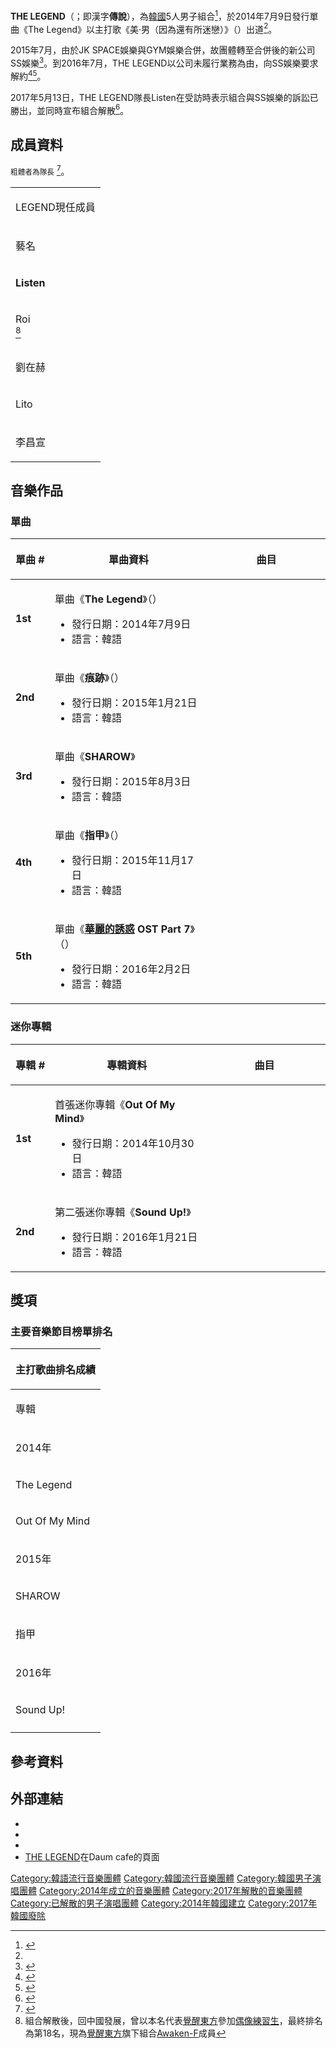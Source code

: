 {{藝人
| 姓名 = THE LEGEND
| 類型 = 組合
| 圖片 = 
| 圖片尺寸 = 
| 圖片簡介 = 
| 外文名 = 전설
| 外文 = ko
| 國籍 =  {{KOR}}
| 音樂類型 = [[K-Pop|K-Pop]]
| 職業 = 歌手、舞者
| 活躍年代 = 2014年－2016年
| 出道地點 = 韓國 
| 出道日期 = 2014年7月9日
| 出道作品 = 《美·男（因為還有所迷戀）》（{{lang|ko|미.남 (미련이 남아서)}}）
| 代表作品 = 
| 唱片公司 = [[LOEN娛樂|LOEN娛樂]]（2014－2016）
| 經紀公司 = JK SPACE娛樂（2014－2015）<br>SS娛樂（2015－2016）
| 網站 = 
| 過往成員 = 李承泰（이승태）<br />[[秦奮|秦奮]]（진분）<br />劉在赫（유재혁）<br />金旼俊（김민준）<br />李昌宣 ( 이창선 )
}}

'''THE LEGEND'''（{{lang-ko|'''전설'''}}；即漢字'''傳說'''），為[[韓國|韓國]]5人男子組合<ref name=a1>{{cite web|script-title=ko:전설, 오늘(9일) 데뷔곡 ‘미련이 남아서’ 발|url=http://heraldk.com/2014/07/08/%EC%A0%84%EC%84%A4-%EC%98%A4%EB%8A%989%EC%9D%BC-%EB%8D%B0%EB%B7%94%EA%B3%A1-%EB%AF%B8%EB%A0%A8%EC%9D%B4-%EB%82%A8%EC%95%84%EC%84%9C-%EB%B0%9C/|website=http://heraldk.com/|date=2014-07-08|accessdate=2016-11-21|archive-date=2016-11-22|archive-url=https://web.archive.org/web/20161122072301/http://heraldk.com/2014/07/08/%EC%A0%84%EC%84%A4-%EC%98%A4%EB%8A%989%EC%9D%BC-%EB%8D%B0%EB%B7%94%EA%B3%A1-%EB%AF%B8%EB%A0%A8%EC%9D%B4-%EB%82%A8%EC%95%84%EC%84%9C-%EB%B0%9C/|dead-url=no}}</ref>，於2014年7月9日發行單曲《The Legend》以主打歌《美·男（因為還有所迷戀）》（{{lang|ko|미.남 (미련이 남아서)}}）出道<ref name=a1/>。

2015年7月，由於JK SPACE娛樂與GYM娛樂合併，故團體轉至合併後的新公司SS娛樂<ref>{{cite web |url=http://kpopn.niusnews.com/=K0v3vng7 |title=殷志源公司與LEGEND合併 |publisher=kpopn |date=2015-07-02 |accessdate=2016-11-21 |archive-url=https://web.archive.org/web/20161010162045/http://kpopn.niusnews.com/=K0v3vng7 |archive-date=2016-10-10 |dead-url=yes }}</ref>。到2016年7月，THE LEGEND以公司未履行業務為由，向SS娛樂要求解約<ref>{{cite web |url=http://kpopn.niusnews.com/=K0a3hg14 |title=LEGEND 向 SS Ent. 提出解約 |publisher=kpopn |date=2016-07-13 |accessdate=2016-11-21 |archive-url=https://web.archive.org/web/20161122000045/http://kpopn.niusnews.com/=K0a3hg14 |archive-date=2016-11-22 |dead-url=yes }}</ref><ref>{{cite web |url=http://www.allkpop.com/article/2016/07/the-legend-file-lawsuits-asking-to-nullify-their-contracts-reveal-they-have-no-electricity-at-their-dorm |script-title=en:The Legend file lawsuits to nullify contracts + reveal they have no electricity at dorm |publisher=allkpop |date=2016-07-12 |accessdate=2016-11-21 |archive-date=2016-11-21 |archive-url=https://web.archive.org/web/20161121233902/http://www.allkpop.com/article/2016/07/the-legend-file-lawsuits-asking-to-nullify-their-contracts-reveal-they-have-no-electricity-at-their-dorm |dead-url=no }}</ref>。

2017年5月13日，THE LEGEND隊長Listen在受訪時表示組合與SS娛樂的訴訟已勝出，並同時宣布組合解散<ref>{{Cite web |url=https://twitter.com/5_Herose_5/status/862766033001746437 |title=［Admin P.🌹］ Recap/Trans of #Jaehyuk's interview about the lawsuit & the disbandment. |accessdate=2017-05-13 |archive-date=2019-02-18 |archive-url=https://web.archive.org/web/20190218021008/https://twitter.com/5_Herose_5/status/862766033001746437 |dead-url=no }}</ref>。

== 成員資料 ==
<small>粗體者為隊長</small> <ref name=int>{{cite web |url=http://kpopn.niusnews.com/=K03w4g45 |title=LEGEND |publisher=kpopn |date=2014-07-20 |accessdate=2016-11-21 |archive-date=2016-11-21 |archive-url=https://web.archive.org/web/20161121234506/http://kpopn.niusnews.com/=K03w4g45 |dead-url=yes }}</ref>。
{| class="wikitable" style="text-align:center"
|-style="background:#888888; color:white; font-weight:bold"
| colspan="5"|LEGEND現任成員
|-style="background:#bbbbbb; color:white; font-weight:bold" 
| 藝名
| 本名<ref>{{Cite web |url=http://tenasia.hankyung.com/archives/286990 |title=My Name, 전설 (1) |accessdate=2018-08-28 |archive-date=2018-08-28 |archive-url=https://web.archive.org/web/20180828203220/http://tenasia.hankyung.com/archives/286990 |dead-url=no }}</ref>
| 出生日期
| 隊內擔當
| 國籍
|-
| '''Listen'''<br />{{lang|ko|리슨}}
| 李承太<br />{{kor|k=이승태|rm=Lee Seung Tae|link=no}}
| {{Birth date and age|1989|10|9}}
| 隊長、主唱
| {{KOR}}
|-
| Roi<br />{{lang|ko|로이}}<ref>組合解散後，回中國發展，曾以本名代表[[覺醒東方|覺醒東方]]參加[[偶像練習生|偶像練習生]]，最終排名為第18名，現為[[覺醒東方|覺醒東方]]旗下組合[[Awaken-F|Awaken-F]]成員</ref>
| [[秦奮|秦奮]]<br />{{kor|k=진분|rm=Qin Fen|link=no}}
| {{Birth date and age|1991|8|31}}
| 副唱
| {{CHN}}
|-
| 劉在赫<br />{{lang|ko|유재혁}}
| 劉在赫<ref>在Tenasia訪問中未有提供漢字正名，其後亦未曾正名</ref><br />{{kor|k=유재혁|rm=Ryu Jae Hyuk|link=no}}
| {{Birth date and age|1991|9|19}}
| 領唱、領Rapper
|rowspan=3| {{KOR}}
|-
| Lito<br />{{lang|ko|리토}}
| 金旼準<br />{{kor|k=김민준|rm=Kim Min Jun|link=no}}
| {{Birth date and age|1994|7|3}}
| 主Rapper、副唱
|-
| 李昌宣<br />{{lang|ko|이창선}}
| 李昌宣<br />{{kor|k=이창선|rm=Lee Chang Sun|link=no}}
| {{Birth date and age|1994|7|5}}
| 領唱、忙內
|}

== 音樂作品 ==
=== 單曲 ===
{| class="wikitable" style="text-align:center"
!width="60px"| 單曲 #
!width="350px"| 單曲資料
!width="300px"| 曲目
|- bgcolor="#F0F8FF"
| '''1st'''
|align="left"| 單曲《'''The Legend'''》（{{lang|ko|어장관리}}）
* 發行日期：2014年7月9日
* 語言：韓語
|align="left" style="font-size: 85%;"|
{{hidden|曲目|
# '''美·男（因為還有所迷戀）（{{lang|ko|미.남 (미련이 남아서)}}）'''
# 美·男（因為還有所迷戀）（Inst.）
}}
|-
| '''2nd'''
|align="left"| 單曲《'''痕跡'''》（{{lang|ko|흔적}}）
* 發行日期：2015年1月21日
* 語言：韓語
|align="left" style="font-size: 85%;"|
{{hidden|曲目|
# '''痕跡（{{lang|ko|흔적}}）'''
# 痕跡（Inst.）
}}
|- bgcolor="#F0F8FF"
| '''3rd'''
|align="left"| 單曲《'''SHAROW'''》
* 發行日期：2015年8月3日
* 語言：韓語
|align="left" style="font-size: 85%;"|
{{hidden|曲目|
# '''SHAROW'''
# SHAROW（Inst.）
}}
|-
| '''4th'''
|align="left"| 單曲《'''指甲'''》（{{lang|ko|손톱}}）
* 發行日期：2015年11月17日
* 語言：韓語
|align="left" style="font-size: 85%;"|
{{hidden|曲目|
# '''指甲（{{lang|ko|손톱}}）'''
# 指甲（Inst.）
}}
|- bgcolor="#F0F8FF"
| '''5th'''
|align="left"| 單曲《'''[[華麗的誘惑|華麗的誘惑]] OST Part 7'''》（{{lang|ko|화려한 유혹 OST Part 7}}）
* 發行日期：2016年2月2日
* 語言：韓語
|align="left" style="font-size: 85%;"|
{{hidden|曲目|
# '''感謝的人（{{lang|ko|고마운 사람}}）'''
# 感謝的人（Inst.）
}}
|}

=== 迷你專輯 ===
{| class="wikitable" style="text-align:center"
!width="60px"| 專輯 #
!width="350px"| 專輯資料
!width="300px"| 曲目
|- bgcolor="#F0F8FF"
| '''1st'''
|align="left"| 首張迷你專輯《'''Out Of My Mind'''》
* 發行日期：2014年10月30日
* 語言：韓語
|align="left" style="font-size: 85%;"|
{{hidden|曲目|
# '''Lost'''
# 如果跟我一樣（{{lang|ko|나와 같다면}}）
# I Wanna Know
# Lost（inst.）}}
|-
| '''2nd'''
|align="left"| 第二張迷你專輯《'''Sound Up!'''》
* 發行日期：2016年1月21日
* 語言：韓語
|align="left" style="font-size: 85%;"|
{{hidden|曲目|
# '''著迷（{{lang|ko|반했다}}）'''
# I Want You Back
# 如此（New Ver.）（{{lang|ko|이렇게 (New Ver.)}}）
# 指甲（Original Ver.）（{{lang|ko|손톱 (Original Ver.)}}）
# You & I
# 著迷（inst.）}}
|}

== 獎項 ==
=== 主要音樂節目榜單排名 ===
{|class="wikitable" style="text-align:center"
!colspan="9" |主打歌曲排名成績
|-
!專輯
!歌曲
![[Mnet媒體|Mnet]]<br><small>《[[M!_Countdown|M! Countdown]]》</small>
![[KBS第2頻道|KBS2]]<br><small>《[[KBS音樂銀行|Music Bank]]》</small>
![[文化廣播_(韓國)|MBC]]<br><small>《[[Show!_音樂中心|Show! 音樂中心]]》</small>
![[SBS_(韓國)|SBS]]<br><small>《[[SBS人氣歌謠|人氣歌謠]]》</small>
!{{link-ko|MBC Music|MBC 뮤직}}<br><small>《[[Show_Champion|Show Champion]]》</small>
![[SBS_MTV|SBS MTV]]<br><small>《[[THE_SHOW_(SBS_MTV節目)|THE SHOW]]》</small>
!備註
|-
! colspan="9" | 2014年
|-
| The Legend || 美·男（因為還有所迷戀） || 32 || / || / || / || / || style="background:#808080" |   ||
|-
| Out Of My Mind || Lost || 27 || / || / || / || / || 14 ||
|-
! colspan="9" | 2015年
|-
| SHAROW || SHAROW || 13 || / || / || / || / || 6 ||
|-
| 指甲 || 指甲 || 19 || / || style="background:#808080" |   || / || / || 9 ||
|-
! colspan="9" | 2016年
|-
| Sound Up! || 著迷 || 11 || / || style="background:#808080" |   || / || / || 6 ||
|-
|colspan=9|{{small|「/」表示未有相關資料；「(1)」表示兩星期冠軍；「[1]」表示三星期冠軍；「{1}」表示四星期冠軍；「*」表示打榜中}}
|}

== 參考資料 ==
{{reflist}}

== 外部連結 ==
* {{twitter|5LEGENDOFFICIAL}}
* {{facebook|5legendofficial}}
* {{Youtube|channel=UCm_iY7cpvHDOb25ZaXQR63w}}
* [http://cafe.daum.net/LEGEND5 THE LEGEND]{{Wayback|url=http://cafe.daum.net/LEGEND5 |date=20161128103930 }}在Daum cafe的頁面 {{ko}}

[[Category:韓語流行音樂團體|Category:韓語流行音樂團體]]
[[Category:韓國流行音樂團體|Category:韓國流行音樂團體]]
[[Category:韓國男子演唱團體|Category:韓國男子演唱團體]]
[[Category:2014年成立的音樂團體|Category:2014年成立的音樂團體]]
[[Category:2017年解散的音樂團體|Category:2017年解散的音樂團體]]
[[Category:已解散的男子演唱團體|Category:已解散的男子演唱團體]]
[[Category:2014年韓國建立|Category:2014年韓國建立]]
[[Category:2017年韓國廢除|Category:2017年韓國廢除]]